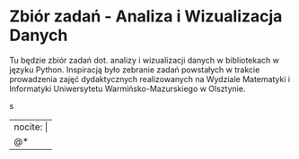 # Zbiór zadań - Analiza i Wizualizacja Danych {.unnumbered}

Tu będzie zbiór zadań dot. analizy i wizualizacji danych w bibliotekach w języku Python. Inspiracją było zebranie zadań powstałych w trakcie prowadzenia zajęć dydaktycznych realizowanych na Wydziale Matematyki i Informatyki Uniwersytetu Warmińsko-Mazurskiego w Olsztynie.

s

---
nocite: |
  @*
---
